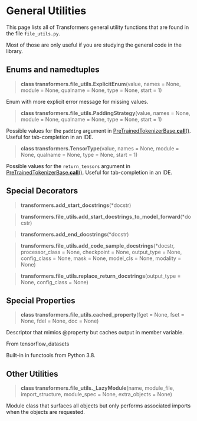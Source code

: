 <script>
</script>

<!--Copyright 2021 The HuggingFace Team. All rights reserved.

Licensed under the Apache License, Version 2.0 (the "License"); you may not use this file except in compliance with
the License. You may obtain a copy of the License at

http://www.apache.org/licenses/LICENSE-2.0

Unless required by applicable law or agreed to in writing, software distributed under the License is distributed on
an "AS IS" BASIS, WITHOUT WARRANTIES OR CONDITIONS OF ANY KIND, either express or implied. See the License for the
specific language governing permissions and limitations under the License.
-->

# General Utilities

This page lists all of Transformers general utility functions that are found in the file `file_utils.py`.

Most of those are only useful if you are studying the general code in the library.


## Enums and namedtuples

<a id='transformers.file_utils.ExplicitEnum'></a>
> **class transformers.file\_utils.ExplicitEnum**(value, names = None, module = None, qualname = None, type = None, start = 1)


Enum with more explicit error message for missing values.


<a id='transformers.file_utils.PaddingStrategy'></a>
> **class transformers.file\_utils.PaddingStrategy**(value, names = None, module = None, qualname = None, type = None, start = 1)


Possible values for the `padding` argument in [PreTrainedTokenizerBase.__call__()](docs/transformers/:version/:language/internal/tokenization_utils.html#transformers.PreTrainedTokenizerBase.__call__). Useful for tab-completion
in an IDE.


<a id='transformers.TensorType'></a>
> **class transformers.TensorType**(value, names = None, module = None, qualname = None, type = None, start = 1)


Possible values for the `return_tensors` argument in [PreTrainedTokenizerBase.__call__()](docs/transformers/:version/:language/internal/tokenization_utils.html#transformers.PreTrainedTokenizerBase.__call__). Useful for
tab-completion in an IDE.


## Special Decorators

<a id='transformers.add_start_docstrings'></a>
> **transformers.add\_start\_docstrings**(*docstr)

<a id='transformers.file_utils.add_start_docstrings_to_model_forward'></a>
> **transformers.file\_utils.add\_start\_docstrings\_to\_model\_forward**(*docstr)

<a id='transformers.add_end_docstrings'></a>
> **transformers.add\_end\_docstrings**(*docstr)

<a id='transformers.file_utils.add_code_sample_docstrings'></a>
> **transformers.file\_utils.add\_code\_sample\_docstrings**(*docstr, processor_class = None, checkpoint = None, output_type = None, config_class = None, mask = None, model_cls = None, modality = None)

<a id='transformers.file_utils.replace_return_docstrings'></a>
> **transformers.file\_utils.replace\_return\_docstrings**(output_type = None, config_class = None)

## Special Properties

<a id='transformers.file_utils.cached_property'></a>
> **class transformers.file\_utils.cached\_property**(fget = None, fset = None, fdel = None, doc = None)


Descriptor that mimics @property but caches output in member variable.

From tensorflow_datasets

Built-in in functools from Python 3.8.


## Other Utilities

<a id='transformers.file_utils._LazyModule'></a>
> **class transformers.file\_utils.\_LazyModule**(name, module_file, import_structure, module_spec = None, extra_objects = None)


Module class that surfaces all objects but only performs associated imports when the objects are requested.

